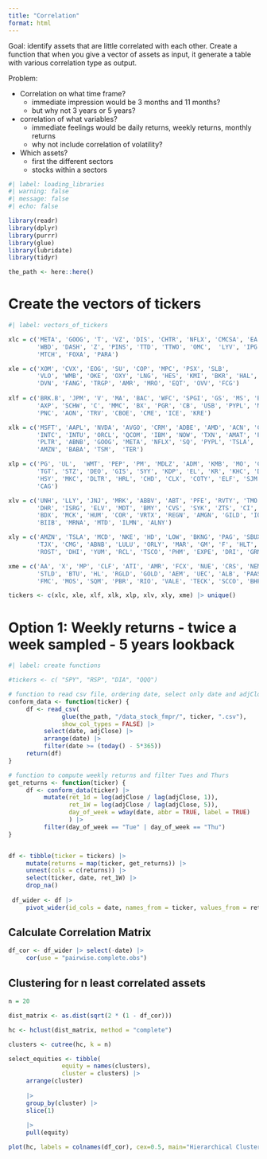 ```yaml
---
title: "Correlation"
format: html
---
```


Goal: identify assets that are little correlated with each other. Create a function that when you give a vector of assets as input, it generate a table with various correlation type as output.

Problem:

-   Correlation on what time frame? 
    + immediate impression would be 3 months and 11 months? 
    + but why not 3 years or 5 years?
-   correlation of what variables? 
     + immediate feelings would be daily returns, weekly returns, monthly returns 
     + why not include correlation of volatility?
-   Which assets? 
     + first the different sectors 
     + stocks within a sectors

```r
#| label: loading_libraries
#| warning: false
#| message: false
#| echo: false

library(readr)
library(dplyr)
library(purrr)
library(glue)
library(lubridate)
library(tidyr)

the_path <- here::here()
```

# Create the vectors of tickers 

```r
#| label: vectors_of_tickers

xlc = c('META', 'GOOG', 'T', 'VZ', 'DIS', 'CHTR', 'NFLX', 'CMCSA', 'EA', 
        'WBD', 'DASH', 'Z', 'PINS', 'TTD', 'TTWO', 'OMC',  'LYV', 'IPG', 
        'MTCH', 'FOXA', 'PARA')

xle = c('XOM', 'CVX', 'EOG', 'SU', 'COP', 'MPC', 'PSX', 'SLB', 
        'VLO', 'WMB', 'OKE', 'OXY', 'LNG', 'HES', 'KMI', 'BKR', 'HAL', 
        'DVN', 'FANG', 'TRGP', 'AMR', 'MRO', 'EQT', 'OVV', 'FCG') 
        
xlf = c('BRK.B', 'JPM', 'V', 'MA', 'BAC', 'WFC', 'SPGI', 'GS', 'MS', 'BLK', 
        'AXP', 'SCHW', 'C', 'MMC', 'BX', 'PGR', 'CB', 'USB', 'PYPL', 'MCO', 
        'PNC', 'AON', 'TRV', 'CBOE', 'CME', 'ICE', 'KRE')        

xlk = c('MSFT', 'AAPL', 'NVDA', 'AVGO', 'CRM', 'ADBE', 'AMD', 'ACN', 'CSCO', 
        'INTC', 'INTU', 'ORCL', 'QCOM', 'IBM', 'NOW', 'TXN', 'AMAT', 'PANW', 
        'PLTR', 'ABNB', 'GOOG', 'META', 'NFLX', 'SQ', 'PYPL', 'TSLA', 'TWLO', 
        'AMZN', 'BABA', 'TSM',  'TER') 

xlp = c('PG', 'UL',  'WMT', 'PEP', 'PM', 'MDLZ', 'ADM', 'KMB', 'MO', 'CL', 
        'TGT', 'STZ', 'DEO', 'GIS', 'SYY', 'KDP', 'EL', 'KR', 'KHC', 'DG', 
        'HSY', 'MKC', 'DLTR', 'HRL', 'CHD', 'CLX', 'COTY', 'ELF', 'SJM', 'K', 
        'CAG') 

xlv = c('UNH', 'LLY', 'JNJ', 'MRK', 'ABBV', 'ABT', 'PFE', 'RVTY', 'TMO', 
        'DHR', 'ISRG', 'ELV', 'MDT', 'BMY', 'CVS', 'SYK', 'ZTS', 'CI', 'BSX', 
        'BDX', 'MCK', 'HUM', 'COR', 'VRTX', 'REGN', 'AMGN', 'GILD', 'IQV', 
        'BIIB', 'MRNA', 'MTD', 'ILMN', 'ALNY') 

xly = c('AMZN', 'TSLA', 'MCD', 'NKE', 'HD', 'LOW', 'BKNG', 'PAG', 'SBUX', 
        'TJX', 'CMG', 'ABNB', 'LULU', 'ORLY', 'MAR', 'GM', 'F', 'HLT', 'AZO', 
        'ROST', 'DHI', 'YUM', 'RCL', 'TSCO', 'PHM', 'EXPE', 'DRI', 'GRMN') 

xme = c('AA', 'X', 'MP', 'CLF', 'ATI', 'AMR', 'FCX', 'NUE', 'CRS', 'NEM', 'RS', 
        'STLD', 'BTU', 'HL', 'RGLD', 'GOLD', 'AEM', 'UEC', 'ALB', 'PAAS', 
        'FMC', 'MOS', 'SQM', 'PBR', 'RIO', 'VALE', 'TECK', 'SCCO', 'BHP') 

tickers <- c(xlc, xle, xlf, xlk, xlp, xlv, xly, xme) |> unique()
```


# Option 1: Weekly returns - twice a week sampled - 5 years lookback

```r
#| label: create functions

#tickers <- c( "SPY", "RSP", "DIA", "QQQ")

# function to read csv file, ordering date, select only date and adjClose
conform_data <- function(ticker) {
     df <- read_csv(
               glue(the_path, "/data_stock_fmpr/", ticker, ".csv"), 
               show_col_types = FALSE) |> 
          select(date, adjClose) |> 
          arrange(date) |> 
          filter(date >= (today() - 5*365))
     return(df)
}

# function to compute weekly returns and filter Tues and Thurs
get_returns <- function(ticker) {
     df <- conform_data(ticker) |> 
          mutate(ret_1d = log(adjClose / lag(adjClose, 1)), 
                 ret_1W = log(adjClose / lag(adjClose, 5)), 
                 day_of_week = wday(date, abbr = TRUE, label = TRUE)
                 ) |> 
          filter(day_of_week == "Tue" | day_of_week == "Thu")
}


df <- tibble(ticker = tickers) |> 
     mutate(returns = map(ticker, get_returns)) |> 
     unnest(cols = c(returns)) |> 
     select(ticker, date, ret_1W) |> 
     drop_na()
     
 df_wider <- df |> 
     pivot_wider(id_cols = date, names_from = ticker, values_from = ret_1W)

```


## Calculate Correlation Matrix 

```r
df_cor <- df_wider |> select(-date) |>
     cor(use = "pairwise.complete.obs")
```

## Clustering for n least correlated assets 

```r
n = 20

dist_matrix <- as.dist(sqrt(2 * (1 - df_cor)))

hc <- hclust(dist_matrix, method = "complete")

clusters <- cutree(hc, k = n)

select_equities <- tibble(
               equity = names(clusters), 
               cluster = clusters) |> 
     arrange(cluster) 
     
     |> 
     group_by(cluster) |> 
     slice(1) 
     
     |> 
     pull(equity)

```



```r
plot(hc, labels = colnames(df_cor), cex=0.5, main="Hierarchical Clustering Dendrogram")

```